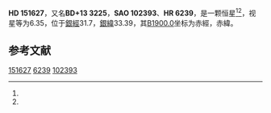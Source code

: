 {{Starbox begin
| name = HD 151627
}}
{{Starbox observe
| epoch = [[J2000.0|J2000.0]]
| constell = {{星座名待查}}<ref name=SIMBAD>{{cite web
 | url=http://simbad.u-strasbg.fr/simbad/sim-id?Ident=HR+6239
 | title=Pulsating variable Star
 | publisher=Centre de Données astronomiques de Strasbourg
 | work=SIMBAD
 | accessdate=2012-07-13
 | archive-date=2020-02-01
 | archive-url=https://web.archive.org/web/20200201112625/http://simbad.u-strasbg.fr/simbad/sim-id?Ident=HR+6239
 }}</ref><ref name=DATA>{{cite web
 | url=http://vizier.u-strasbg.fr/viz-bin/VizieR-5?-out.add=.&-source=5050&-corr=PK=HR&-out.max=9999&HR=6239
 | title=VizieR Detailed Page
 | accessdate=2012-07-13
 | archive-date=2020-02-01
 | archive-url=https://web.archive.org/web/20200201112621/http://vizier.u-strasbg.fr/viz-bin/VizieR-5?-out.add=.&-source=5050&-corr=PK=HR&-out.max=9999&HR=6239
 | dead-url=no
 }}</ref>
| 星官 = 
| ra = {{RA|16|48|8.9}}<ref name=SIMBAD /><ref name=DATA />
| dec = {{DEC|+13|35|26}}<ref name=SIMBAD /><ref name=DATA />
| appmag_v = 6.35<ref name=SIMBAD /><ref name=DATA />
}}
{{Starbox character
| class = G5III<ref name=SIMBAD /><ref name=DATA />
| b-v = 0.87<ref name=SIMBAD /><ref name=DATA />
| u-b = <ref name=SIMBAD /><ref name=DATA />
| r-i = <ref name=SIMBAD /><ref name=DATA />
| variable = 
}}
{{Starbox astrometry
| radial_v = 
| prop_mo_ra = 1
| parallax = 
| p_error = 
}}
{{Starbox catalog
| names =BD+13 3225，[[SAO星表|SAO]] 102393，[[HD星表|HD]] 151627，[[HR星表|HR]] 6239}}
{{Starbox reference |Simbad=HR+6239}}
{{Starbox end}}

'''HD 151627'''，又名'''BD+13 3225'''，'''SAO 102393'''、'''HR 6239'''，是一颗恒星<ref name=SIMBAD /><ref name=DATA />，视星等为6.35，位于[[銀道座標系|銀經]]31.7，[[銀道座標系|銀緯]]33.39，其[[B1900.0|B1900.0]]坐标为赤經{{RA|16|43|32.2}}，赤緯{{DEC|+13|33.39|4}}。

== 参考文献 ==
{{reflist}}

{{star-stub}}

[[Category:HD和HDE天體|151627]]
[[Category:HR天體|6239]]
[[Category:SAO天體|102393]]